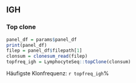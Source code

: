 ## IGH
### Top clone

```r
panel_df = params$panel_df
print(panel_df)
filep = panel_df$filepath[1]
clonsum = clonesum_read(filep)
topfreq_igh = LymphocyteSeq::topClone(clonsum)
```

Häufigste Klonfrequenz: `r topfreq_igh`% 

